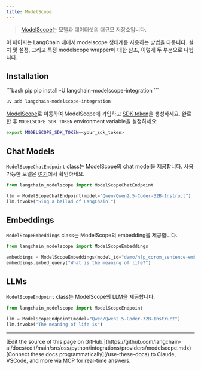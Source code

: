 ```yaml
---
title: ModelScope
---
```


>[ModelScope](https://www.modelscope.cn/home)는 모델과 데이터셋의 대규모 저장소입니다.

이 페이지는 LangChain 내에서 modelscope 생태계를 사용하는 방법을 다룹니다.
설치 및 설정, 그리고 특정 modelscope wrapper에 대한 참조, 이렇게 두 부분으로 나뉩니다.

## Installation

<CodeGroup>
```bash pip
pip install -U langchain-modelscope-integration
```

```bash uv
uv add langchain-modelscope-integration
```
</CodeGroup>

[ModelScope](https://modelscope.cn/)로 이동하여 ModelScope에 가입하고 [SDK token](https://modelscope.cn/my/myaccesstoken)을 생성하세요. 완료한 후 `MODELSCOPE_SDK_TOKEN` environment variable을 설정하세요:

```bash
export MODELSCOPE_SDK_TOKEN=<your_sdk_token>
```

## Chat Models

`ModelScopeChatEndpoint` class는 ModelScope의 chat model을 제공합니다. 사용 가능한 모델은 [여기](https://www.modelscope.cn/docs/model-service/API-Inference/intro)에서 확인하세요.

```python
from langchain_modelscope import ModelScopeChatEndpoint

llm = ModelScopeChatEndpoint(model="Qwen/Qwen2.5-Coder-32B-Instruct")
llm.invoke("Sing a ballad of LangChain.")
```

## Embeddings

`ModelScopeEmbeddings` class는 ModelScope의 embedding을 제공합니다.

```python
from langchain_modelscope import ModelScopeEmbeddings

embeddings = ModelScopeEmbeddings(model_id="damo/nlp_corom_sentence-embedding_english-base")
embeddings.embed_query("What is the meaning of life?")
```

## LLMs
`ModelScopeEndpoint` class는 ModelScope의 LLM을 제공합니다.

```python
from langchain_modelscope import ModelScopeEndpoint

llm = ModelScopeEndpoint(model="Qwen/Qwen2.5-Coder-32B-Instruct")
llm.invoke("The meaning of life is")
```

---

<Callout icon="pen-to-square" iconType="regular">
    [Edit the source of this page on GitHub.](https://github.com/langchain-ai/docs/edit/main/src/oss/python/integrations/providers/modelscope.mdx)
</Callout>
<Tip icon="terminal" iconType="regular">
    [Connect these docs programmatically](/use-these-docs) to Claude, VSCode, and more via MCP for    real-time answers.
</Tip>

